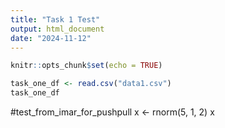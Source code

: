 ```yaml
---
title: "Task 1 Test"
output: html_document
date: "2024-11-12"
---
```


```r
knitr::opts_chunk$set(echo = TRUE)
```

```r
task_one_df <- read.csv("data1.csv")
task_one_df

```

#test_from_imar_for_pushpull
x <- rnorm(5, 1, 2)
x

